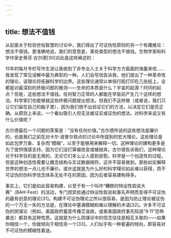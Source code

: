 ```yaml
---
---
---
```

title: 想法不值钱
---




从前面关于检验世俗智慧的讨论中，我们得出了可证伪性原则的另一个有趣推论：想法不值钱。更准确地说，我们的意思是，某些类型的想法不值钱。生物学家和科学作家史蒂芬·古尔德[30]对此是这样阐述的：

15年的每月专栏写作生涯让我收到了非专业人士关于科学方方面面的海量来信……我发现了常见误解中最为典型的一种。人们会写信告诉我，他们提出了一种革命性的理论，该理论将拓展科学的边界。这些理论通常以单倍行距打印在几张纸上，全都是对最深刻的终极问题的推测——生命的本质是什么？宇宙的起源？时间的起点？但是，这些想法不值钱。任何智力正常的人都能在早饭前产生几个这样的想法。科学家们也能够就这些终极问题提出想法。但我们不这样做（或者说，我们只让它们留在自己的脑子里），因为我们想不出验证它们的方法，以决定它们是否正确。从原则上来说，一个看似吸引人但无法被证实或证伪的想法，对科学来说又有什么价值呢？

古尔德最后一个问题的答案是：“没有任何价值。”古尔德所说的这些想法是廉价的，也是我们之前在对卡尔·波普尔观点的讨论中所提到的宏大理论，这些理论是如此包罗万象、复杂而“模糊”，以至于能够用来解释一切。这种理论的建构更多是为了提供情感支持，因为它们没打算被改变或被抛弃。古尔德告诉我们，这种理论对于科学目的是无用的，无论它们多么让人感到安慰。科学是一个创造性的过程，但是这种创造性需要让概念结构与实证数据相符。这并不容易做到。那些如实解释世界的想法一点儿也不廉价。或许这就是为什么好的科学理论如此难以获得，而不可证伪的伪科学信念体系无处不在的原因，因为后者容易建构得多。

事实上，它们是如此容易构建，以至于有一个叫作“糟糕的特设性假说大赛”（BAH-Fest）的活动，专门颁奖给通过特设性假说和事先声明而变得不可证伪的最有创意的理论[31]。构建不可证伪理论之所以很容易，是因为防止理论被证伪的一个万无一失的方法是，在理论中塞满模糊和难以理解的术语[32]。许多不可证伪的阴谋论（例如，美国政府蓄意传播艾滋病，或者美国政府事先知道“9·11”恐怖袭击）都具有这种性质。这就是为什么阴谋论中的信念往往是相互关联的——如果你相信一个，你就倾向于相信另一个[33]。人们似乎有一种普遍的倾向，即容易对不可证伪的模糊性着迷。